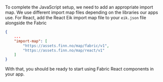 To complete the JavaScript setup, we need to add an appropriate import map. We use different import map files depending
on the libraries our apps use. For React, add the React Eik import map file to your `eik.json` file alongside the Fabric

```json:eik.json
{
    ...
    "import-map": [
        "https://assets.finn.no/map/fabric/v1",
        "https://assets.finn.no/map/react/v1"
    ]
}
```

With that, you should be ready to start using Fabric React components in your app.
